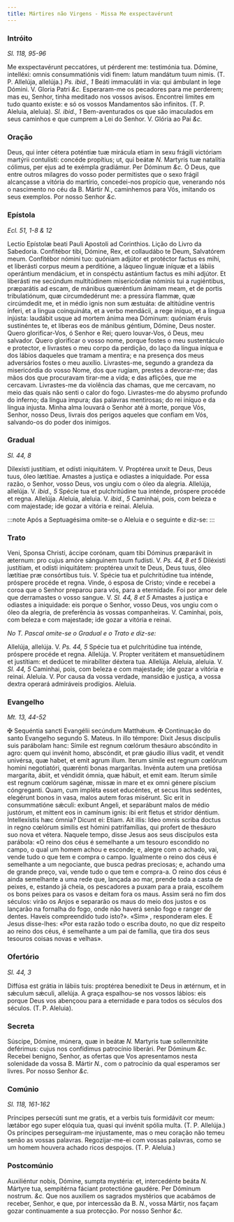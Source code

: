 ```yaml
---
title: Mártires não Virgens - Missa Me exspectavérunt
---
```


### Intróito

_Sl. 118, 95-96_

<div class="grid grid-cols-2 gap-5">
  <span class="text-justify">
    Me exspectavérunt peccatóres, ut pérderent me: testimónia tua. Dómine,
    intelléxi: omnis consummatiónis vidi finem: latum mandátum tuum nimis. (T.
    P. Allelúja, allelúja.) <em>Ps. ibid., 1</em> Beáti immaculáti in via: qui
    ámbulant in lege Dómini. V. Gloria Patri <em>&c.</em>
  </span>
  <span class="text-justify">
    Esperaram-me os pecadores para me perderem; mas eu, Senhor, tinha meditado
    nos vossos avisos. Encontrei limites em tudo quanto existe: e só os vossos
    Mandamentos são infinitos. (T. P. Aleluia, aleluia). <em>Sl. ibid., 1</em>
    Bem-aventurados os que são imaculados em seus caminhos e que cumprem a Lei do
    Senhor. V. Glória ao Pai <em>&c.</em>
  </span>
</div>

### Oração

<div class="grid grid-cols-2 gap-5">
  <span class="text-justify">
    Deus, qui inter cétera poténtiæ tuæ mirácula etiam in sexu frágili victóriam
    martýrii contulísti: concéde propítius; ut, qui beátæ <em>N. </em>Martyris
    tuæ natalítia cólimus, per ejus ad te exémpla gradiámur. Per Dóminum
    <em>&c.</em>
  </span>
  <span class="text-justify">
    Ó Deus, que entre outros milagres do vosso poder permitistes que o sexo
    frágil alcançasse a vitória do martírio, concedei-nos propício que,
    venerando nós o nascimento no céu da B. Mártir <em>N.</em>, caminhemos para
    Vós, imitando os seus exemplos. Por nosso Senhor <em>&c.</em>
  </span>
</div>

### Epístola

_Ecl. 51, 1-8 & 12_

<div class="grid grid-cols-2 gap-5">
  <span class="text-justify">
    Lectio Epístolæ beati Pauli Apostoli ad Corinthios.
  </span>
  <span class="text-justify">Lição do Livro da Sabedoria.</span>
  <span class="text-justify">
    Confitébor tibi, Dómine, Rex, et collaudábo te Deum, Salvatórem meum.
    Confitébor nómini tuo: quóniam adjútor et protéctor factus es mihi, et
    liberásti corpus meum a perditióne, a láqueo linguæ iníquæ et a lábiis
    operántium mendácium, et in conspéctu astántium factus es mihi adjútor. Et
    liberásti me secúndum multitúdinem misericórdiæ nóminis tui a rugiéntibus,
    præparátis ad escam, de mánibus quæréntium ánimam meam, et de portis
    tribulatiónum, quæ circumdedérunt me: a pressúra flammæ, quæ circúmdedit me,
    et in médio ignis non sum æstuáta: de altitúdine ventris ínferi, et a lingua
    coinquináta, et a verbo mendácii, a rege iníquo, et a lingua injústa:
    laudábit usque ad mortem ánima mea Dóminum: quóniam éruis sustinéntes te, et
    líberas eos de mánibus géntium, Dómine, Deus noster.
  </span>
  <span class="text-justify">
    Quero glorificar-Vos, ó Senhor e Rei; quero louvar-Vos, ó Deus, meu
    salvador. Quero glorificar o vosso nome, porque fostes o meu sustentáculo e
    protector, e livrastes o meu corpo da perdição, do laço da língua iníqua e
    dos lábios daqueles que tramam a mentira; e na presença dos meus adversários
    fostes o meu auxílio. Livrastes-me, segundo a grandeza da misericórdia do
    vosso Nome, dos que rugiam, prestes a devorar-me; das mãos dos que
    procuravam tirar-me a vida; e das aflições, que me cercavam. Livrastes-me da
    violência das chamas, que me cercavam, no meio das quais não senti o calor
    do fogo. Livrastes-me do abysmo profundo do inferno; da língua impura; das
    palavras mentirosas; do rei iníquo e da língua injusta. Minha alma louvará o
    Senhor até à morte, porque Vós, Senhor, nosso Deus, livrais dos perigos
    aqueles que confiam em Vós, salvando-os do poder dos inimigos.
  </span>
</div>

### Gradual

_Sl. 44, 8_

<div class="grid grid-cols-2 gap-5">
  <span class="text-justify">
    Dilexísti justítiam, et odísti iniquitátem. V. Proptérea unxit te Deus, Deus
    tuus, óleo lætítiae.
  </span>
  <span class="text-justify">
    Amastes a justiça e odiastes a iniquidade. Por essa razão, o Senhor, vosso
    Deus, vos ungiu com o óleo da alegria.
  </span>
  <span class="text-justify">
    Allelúja, allelúja. V. <em>ibid., 5</em> Spécie tua et pulchritúdine tua
    inténde, próspere procéde et regna. Allelúja.
  </span>
  <span class="text-justify">
    Aleluia, aleluia. V. <em>ibid., 5</em> Caminhai, pois, com beleza e com
    majestade; ide gozar a vitória e reinai. Aleluia.
  </span>
</div>

:::note
Após a Septuagésima omite-se o Aleluia e o seguinte e diz-se:
:::

### Trato

<div class="grid grid-cols-2 gap-5">
  <span class="text-justify">
    Veni, Sponsa Christi, áccipe corónam, quam tibi Dóminus præparávit in
    æternum: pro cujus amóre sánguinem tuum fudísti. V. <em>Ps. 44, 8 et 5</em>
    Diléxisti justítiam, et odísti iniquitátem: proptérea unxit te Deus, Deus tuus,
    óleo lætítiae præ consórtibus tuis. V. Spécie tua et pulchritúdine tua inténde,
    próspere procéde et regna.
  </span>
  <span class="text-justify">
    Vinde, ó esposa de Cristo; vinde e recebei a coroa que o Senhor preparou
    para vós, para a eternidade. Foi por amor dele que derramastes o vosso
    sangue. V. <em>Sl. 44, 8 et 5</em> Amastes a justiça e odiastes a
    iniquidade: eis porque o Senhor, vosso Deus, vos ungiu com o óleo da
    alegria, de preferência às vossas companheiras. V. Caminhai, pois, com
    beleza e com majestade; ide gozar a vitória e reinai.
  </span>
</div>

<em>No T. Pascal omite-se o Gradual e o Trato e diz-se:</em>

<div class="grid grid-cols-2 gap-5">
  <span class="text-justify">
    Allelúja, allelúja. V. <em>Ps. 44, 5</em> Spécie tua et pulchritúdine tua
    inténde, próspere procéde et regna. Allelúja. V. Propter veritátem et
    mansuetúdinem et justítiam: et dedúcet te mirabíliter déxtera tua. Allelúja.
  </span>
  <span class="text-justify">
    Aleluia, aleluia. V. <em>Sl. 44, 5</em> Caminhai, pois, com beleza e com
    majestade; ide gozar a vitória e reinai. Aleluia. V. Por causa da vossa
    verdade, mansidão e justiça, a vossa dextra operará admiráveis prodígios.
    Aleluia.
  </span>
</div>

### Evangelho

_Mt. 13, 44-52_

<div class="grid grid-cols-2 gap-5">
  <span class="text-justify">
    <span class="text-red-500">&#10016;</span> Sequéntia sancti Evangélii
    secúndum Matthǽum.
  </span>
  <span class="text-justify">
    <span class="text-red-500">&#10016;</span> Continuação do santo Evangelho
    segundo S. Mateus.
  </span>
  <span class="text-justify">
    In illo témpore: Dixit Jesus discípulis suis parábolam hanc: Símile est
    regnum cœlórum thesáuro abscóndito in agro: quem qui invénit homo,
    abscóndit, et præ gáudio illíus vadit, et vendit univérsa, quæ habet, et
    emit agrum illum. Iterum símile est regnum cœlórum homini negotiatóri,
    quærénti bonas margarítas. Invénta autem una pretiósa margaríta, ábiit, et
    véndidit ómnia, quæ hábuit, et emit eam. Iterum símile est regnum cœlórum
    sagénæ, missæ in mare et ex omni génere píscium cóngreganti. Quam, cum
    impléta esset educéntes, et secus litus sedéntes, elegérunt bonos in vasa,
    malos autem foras misérunt. Sic erit in consummatióne sǽculi: exíbunt
    Angeli, et separábunt malos de médio justórum, et mittent eos in camínum
    ignis: ibi erit fletus et stridor déntium. Intellexístis hæc ómnia? Dicunt
    ei: Etiam. Ait illis: Ideo omnis scriba doctus in regno cœlórum símilis est
    hómini patrifamílias, qui profert de thesáuro suo nova et vétera.
  </span>
  <span class="text-justify">
    Naquele tempo, disse Jesus aos seus discípulos esta parábola: «O reino dos
    céus é semelhante a um tesouro escondido no campo, o qual um homem achou e
    esconde; e, alegre com o achado, vai, vende tudo o que tem e compra o campo.
    Igualmente o reino dos céus é semelhante a um negociante, que busca pedras
    preciosas; e, achando uma de grande preço, vai, vende tudo o que tem e
    compra-a. O reino dos céus é ainda semelhante a uma rede que, lançada ao
    mar, prende toda a casta de peixes, e, estando já cheia, os pescadores a
    puxam para a praia, escolhem os bons peixes para os vasos e deitam fora os
    maus. Assim será no fim dos séculos: virão os Anjos e separarão os maus do
    meio dos justos e os lançarão na fornalha do fogo, onde não haverá senão
    fogo e ranger de dentes. Haveis compreendido tudo isto?». «Sim» ,
    responderam eles. E Jesus disse-lhes: «Por esta razão todo o escriba douto,
    no que diz respeito ao reino dos céus, é semelhante a um pai de família, que
    tira dos seus tesouros coisas novas e velhas».
  </span>
</div>

### Ofertório

_Sl. 44, 3_

<div class="grid grid-cols-2 gap-5">
  <span class="text-justify">
    Diffúsa est grátia in lábiis tuis: proptérea benedíxit te Deus in ætérnum,
    et in sǽculum sǽculi, allelúja.
  </span>
  <span class="text-justify">
    A graça espalhou-se nos vossos lábios: eis porque Deus vos abençoou para a
    eternidade e para todos os séculos dos séculos. (T. P. Aleluia).
  </span>
</div>

### Secreta

<div class="grid grid-cols-2 gap-5">
  <span class="text-justify">
    Súscipe, Dómine, múnera, quæ in beátæ <em>N. </em>Martyris tuæ sollemnitáte
    deférimus: cujus nos confídimus patrocínio liberári. Per Dóminum
    <em>&c.</em>
  </span>
  <span class="text-justify">
    Recebei benigno, Senhor, as ofertas que Vos apresentamos nesta solenidade da
    vossa B. Mártir <em>N.</em>, com o patrocínio da qual esperamos ser livres.
    Por nosso Senhor <em>&c.</em>
  </span>
</div>

### Comúnio

_Sl. 118, 161-162_

<div class="grid grid-cols-2 gap-5">
  <span class="text-justify">
    Príncipes persecúti sunt me gratis, et a verbis tuis formidávit cor meum:
    lætábor ego super elóquia tua, quasi qui invénit spólia multa. (T. P.
    Allelúja.)
  </span>
  <span class="text-justify">
    Os príncipes perseguiram-me injustamente, mas o meu coração não temeu senão
    as vossas palavras. Regozijar-me-ei com vossas palavras, como se um homem
    houvera achado ricos despojos. (T. P. Aleluia.)
  </span>
</div>

### Postcomúnio

<div class="grid grid-cols-2 gap-5">
  <span class="text-justify">
    Auxiliéntur nobis, Dómine, sumpta mystéria: et, intercedénte beáta
    <em>N. </em>Mártyre tua, sempitérna fáciant protectióne gaudére. Per Dóminum
    nostrum.
    <em>&c.</em>
  </span>
  <span class="text-justify">
    Que nos auxiliem os sagrados mystérios que acabámos de receber, Senhor, e
    que, por intercessão da B. <em>N.</em>, vossa Mártir, nos façam gozar
    continuamente a sua protecção. Por nosso Senhor <em>&c.</em>
  </span>
</div>
